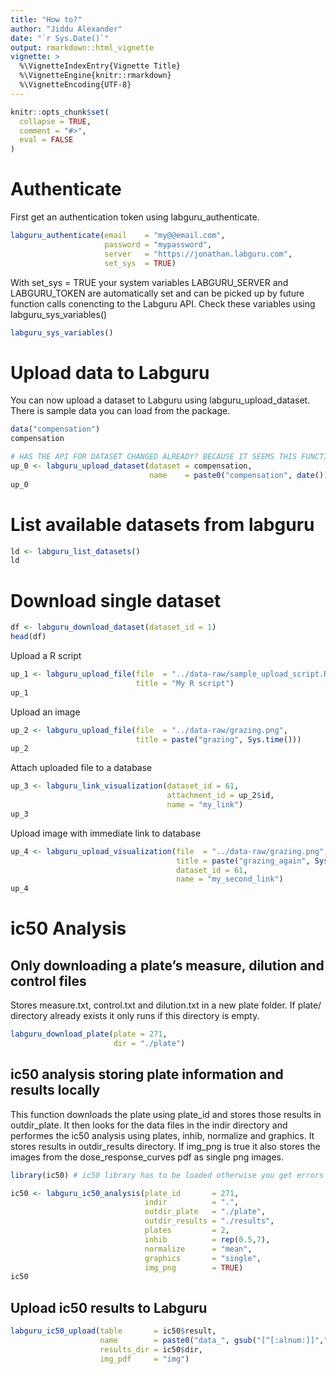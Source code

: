 ```yaml
---
title: "How to?"
author: "Jiddu Alexander"
date: "`r Sys.Date()`"
output: rmarkdown::html_vignette
vignette: >
  %\VignetteIndexEntry{Vignette Title}
  %\VignetteEngine{knitr::rmarkdown}
  %\VignetteEncoding{UTF-8}
---
```


```r
knitr::opts_chunk$set(
  collapse = TRUE,
  comment = "#>",
  eval = FALSE
)
```

# Authenticate

First get an authentication token using labguru_authenticate.

```r
labguru_authenticate(email    = "my@@email.com",
                     password = "mypassword",
                     server   = "https://jonathan.labguru.com",
                     set_sys  = TRUE)
```

With set_sys = TRUE your system variables LABGURU_SERVER and LABGURU_TOKEN are automatically set and can be picked up by future function calls conencting to the Labguru API. Check these variables using labguru_sys_variables()

```r
labguru_sys_variables()
```

# Upload data to Labguru

You can now upload a dataset to Labguru using labguru_upload_dataset. There is sample data you can load from the package.

```r
data("compensation")
compensation
```

```r
# HAS THE API FOR DATASET CHANGED ALREADY? BECAUSE IT SEEMS THIS FUNCTION BROKE.
up_0 <- labguru_upload_dataset(dataset = compensation,
                               name    = paste0("compensation", date()))
up_0
```

# List available datasets from labguru

```r
ld <- labguru_list_datasets()
ld
```

# Download single dataset

```r
df <- labguru_download_dataset(dataset_id = 1)
head(df)
```



Upload a R script

```r
up_1 <- labguru_upload_file(file  = "../data-raw/sample_upload_script.R", 
                            title = "My R script")
up_1
```


Upload an image

```r
up_2 <- labguru_upload_file(file  = "../data-raw/grazing.png", 
                            title = paste("grazing", Sys.time()))
up_2
```

Attach uploaded file to a database

```r
up_3 <- labguru_link_visualization(dataset_id = 61,
                                   attachment_id = up_2$id,
                                   name = "my_link")
up_3
```

Upload image with immediate link to database

```r
up_4 <- labguru_upload_visualization(file  = "../data-raw/grazing.png", 
                                     title = paste("grazing_again", Sys.time()),
                                     dataset_id = 61,
                                     name = "my_second_link")
up_4
```


# ic50 Analysis

## Only downloading a plate's measure, dilution and control files

Stores measure.txt, control.txt and dilution.txt in a new plate folder. If plate/ directory already exists it only runs if this directory is empty.

```r
labguru_download_plate(plate = 271,
                       dir = "./plate")
```

## ic50 analysis storing plate information and results locally

This function downloads the plate using plate_id and stores those results in outdir_plate. It then looks for the data files in the indir directory and performes the ic50 analysis using plates, inhib, normalize and graphics. It stores results in outdir_results directory. If img_png is true it also stores the images from the dose_response_curves pdf as single png images.

```r
library(ic50) # ic50 library has to be loaded otherwise you get errors with '.lastxx_measure' files

ic50 <- labguru_ic50_analysis(plate_id       = 271, 
                              indir          = ".",
                              outdir_plate   = "./plate",
                              outdir_results = "./results",
                              plates         = 2,
                              inhib          = rep(0.5,7),
                              normalize      = "mean",
                              graphics       = "single",
                              img_png        = TRUE)
ic50
```

## Upload ic50 results to Labguru

```r
labguru_ic50_upload(table       = ic50$result,
                    name        = paste0("data_", gsub("[^[:alnum:]]","", date())),
                    results_dir = ic50$dir,
                    img_pdf     = "img")
```

